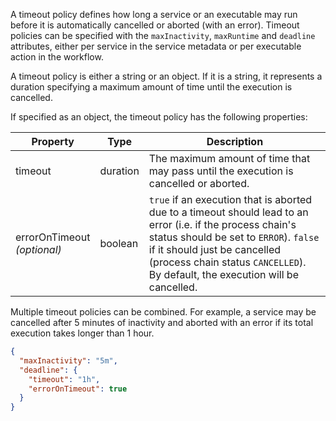 
A timeout policy defines how long a service or an executable may run before it
is automatically cancelled or aborted (with an error). Timeout policies can be
specified with the `maxInactivity`, `maxRuntime` and `deadline` attributes, either
per service in the <DocsLink href="#service-metadata">service metadata</DocsLink>
or per <DocsLink href="#execute-actions">executable action</DocsLink> in the
workflow.

A timeout policy is either a string or an object. If it is a string, it
represents a <DocsLink href="#durations">duration</DocsLink> specifying
a maximum amount of time until the execution is cancelled.

If specified as an object, the timeout policy has the following properties:

| Property                        | Type     | Description
| ------------------------------- | -------- | -----------
| timeout                         | <DocsLink href="#durations">duration</DocsLink> | The maximum amount of time that may pass until the execution is cancelled or aborted.
| errorOnTimeout<br/>*(optional)* | boolean   | `true` if an execution that is aborted due to a timeout should lead to an error (i.e. if the process chain's <DocsLink href="#process-chain-status">status</DocsLink> should be set to `ERROR`). `false` if it should just be cancelled (process chain status `CANCELLED`). By default, the execution will be cancelled.

Multiple timeout policies can be combined. For example, a service may be cancelled after 5 minutes of inactivity and aborted with an error if its total execution takes longer than 1 hour.

<CodeExample title="Example:">

```json code-example
{
  "maxInactivity": "5m",
  "deadline": {
    "timeout": "1h",
    "errorOnTimeout": true
  }
}
```

</CodeExample>
